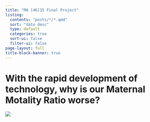 ```yaml
---
title: "MA [46]15 Final Project"
listing:
  contents: "posts/*/*.qmd"
  sort: "date desc"
  type: default
  categories: true
  sort-ui: false
  filter-ui: false
page-layout: full
title-block-banner: true
---
```



# With the rapid development of technology, why is our Maternal Motality Ratio worse?

![](images/mother.jpg)
